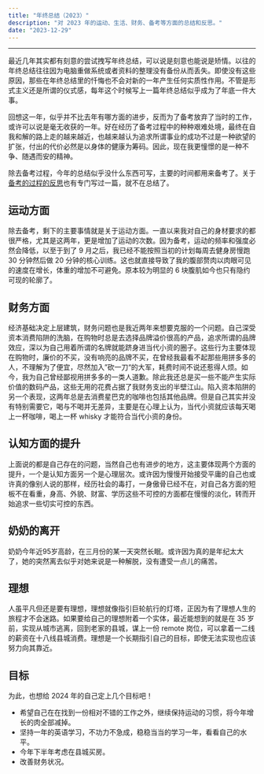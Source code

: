 ```yaml
---
title: "年终总结（2023）"
description: "对 2023 年的运动、生活、财务、备考等方面的总结和反思。"
date: "2023-12-29"
---
```



---

最近几年其实都有刻意的尝试拽写年终总结，可以说是刻意也能说是矫情。以往的年终总结往往因为电脑重做系统或者资料的整理没有备份从而丢失。即使没有这些原因，那些在年终总结里的忏悔也不会对新的一年产生任何实质性作用。不管是形式主义还是所谓的仪式感，每年这个时候写上一篇年终总结似乎成为了年底一件大事。

回想这一年，似乎并不比去年有哪方面的进步，反而为了备考放弃了当时的工作，或许可以说是毫无收获的一年。好在经历了备考过程中的种种艰难处境，最终在自我和解的路上走的越来越近，也越来越认为追求所谓事业的成功不过是一种欲望的扩张，付出的代价必然是以身体的健康为筹码。因此，现在我更憧憬的是一种不争、随遇而安的精神。

除去备考过程，今年的总结似乎没什么东西可写，主要的时间都用来备考了。关于[备考的过程的反思](https://www.notion.so/5135eb81dfd54dab9417d89c14efd76c?pvs=21)也有专门写过一篇，就不在总结了。

## 运动方面

除去备考，剩下的主要事情就是关于运动方面。一直以来我对自己的身材要求的都很严格，尤其是这两年，更是增加了运动的次数。因为备考，运动的频率和强度必然会降低，以至于到了 9 月之后，我已经不能按照当初的计划每周去健身房慢跑 30 分钟然后做 20 分钟的核心训练。这也就直接导致了我的腹部赘肉以肉眼可见的速度在增长，体重的增加不可避免。原本较为明显的 6 块腹肌如今也只有隐约可现的轮廓了。

## 财务方面

经济基础决定上层建筑，财务问题也是我近两年来想要克服的一个问题。自己深受资本消费陷阱的洗脑，在购物时总是去选择品牌溢价很高的产品，追求所谓的品牌效应，深以为自己用着所谓的名牌就能跻身进当代小资的圈子。这些行为主要体现在购物时，廉价的不买，没有响亮的品牌不买，在曾经我最看不起那些用拼多多的人，不理解为了便宜，尽然加入”砍一刀“的大军，耗费时间不说还惹得人烦。如今，我为自己曾经鄙视用拼多多的一类人道歉。除此我还总是买一些不能产生实际价值的数码产品，这些无用的花费占据了我财务支出的半壁江山。陷入资本陷阱的另一个表现，这两年总是去消费星巴克的咖啡也包括其他品牌。但是自己其实并没有特别需要它，喝与不喝并无差异，主要是在心理上认为，当代小资就应该每天喝上一杯咖啡，喝上一杯 whisky 才能符合当代小资的身份。

## 认知方面的提升

上面说的都是自己存在的问题，当然自己也有进步的地方，这主要体现两个方面的提升，一个是认知方面另一个是心理层次。或许因为慢慢开始接受平庸的自己也或许真的像别人说的那样，经历社会的毒打，一身傲骨已经不在，对自己各方面的短板不在看重，身高、外貌、财富、学历这些不可控的方面都在慢慢的淡化，转而开始追求一些切实可控的东西。

## 奶奶的离开

奶奶今年近95岁高龄，在三月份的某一天突然长眠。或许因为真的是年纪太大了，她的突然离去似乎对她来说是一种解脱，没有遭受一点儿的痛苦。

## 理想

人虽平凡但还是要有理想，理想就像指引巨轮航行的灯塔，正因为有了理想人生的旅程才不会迷路。如果要给自己的理想附着一个实体，最近能想到的就是在 35 岁前，实现从城市逃离，回到老家的县城，谋上一份 remote 岗位，可以拿着一二线的薪资在十八线县城消费。理想是一个长期指引自己的目标，即使无法实现也应该努力向其靠近。

## 目标

为此，也想给 2024 年的自己定上几个目标吧！

- 希望自己在在找到一份相对不错的工作之外，继续保持运动的习惯，将今年增长的肉全部减掉。
- 坚持一年的英语学习，不功力不急成，稳稳当当的学习一年，看看自己的水平。
- 今年下半年考虑在县城买房。
- 改善财务状况。
